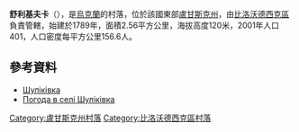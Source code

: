 {{coord|49|18|54|N|39|29|23|E|scale:100000|display=title}}

'''舒利基夫卡'''（{{lang-uk|Шуліківка}}），是[[烏克蘭|烏克蘭]]的村落，位於該國東部[[盧甘斯克州|盧甘斯克州]]，由[[比洛沃德西克區|比洛沃德西克區]]負責管轄，始建於1789年，面積2.56平方公里，海拔高度120米，2001年人口401，人口密度每平方公里156.6人。

==參考資料==
* [http://w1.c1.rada.gov.ua/pls/z7502/A005?rdat1=30.08.2013&rf7571=17919 Шуліківка]{{dead link|date=2018年4月 |bot=InternetArchiveBot |fix-attempted=yes }}
* [http://weather.in.ua/ua/lyganskaja/29174 Погода в селі Шуліківка]

{{DEFAULTSORT:Шуліківка}}
[[Category:盧甘斯克州村落|Category:盧甘斯克州村落]]
[[Category:比洛沃德西克區村落|Category:比洛沃德西克區村落]]


{{Luhansk-geo-stub}}